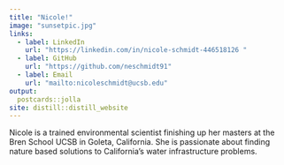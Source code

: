 ```yaml
---
title: "Nicole!"
image: "sunsetpic.jpg"
links:
  - label: LinkedIn
    url: "https://linkedin.com/in/nicole-schmidt-446518126 "
  - label: GitHub
    url: "https://github.com/neschmidt91"
  - label: Email
    url: "mailto:nicoleschmidt@ucsb.edu"
output:
  postcards::jolla
site: distill::distill_website
---
```

 
Nicole is a trained environmental scientist finishing up her masters at the Bren School UCSB in Goleta, California. She is passionate about finding nature based solutions to California's water infrastructure problems.
